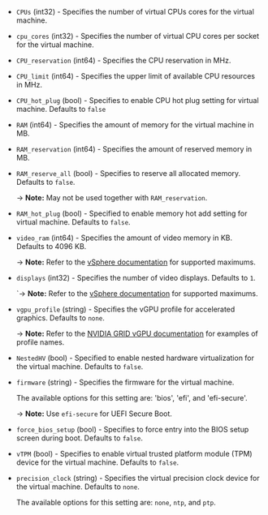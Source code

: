 <!-- Code generated from the comments of the HardwareConfig struct in builder/vsphere/common/step_hardware.go; DO NOT EDIT MANUALLY -->

- `CPUs` (int32) - Specifies the number of virtual CPUs cores for the virtual machine.

- `cpu_cores` (int32) - Specifies the number of virtual CPU cores per socket for the virtual machine.

- `CPU_reservation` (int64) - Specifies the CPU reservation in MHz.

- `CPU_limit` (int64) - Specifies the upper limit of available CPU resources in MHz.

- `CPU_hot_plug` (bool) - Specifies to enable CPU hot plug setting for virtual machine. Defaults to `false`

- `RAM` (int64) - Specifies the amount of memory for the virtual machine in MB.

- `RAM_reservation` (int64) - Specifies the amount of reserved memory in MB.

- `RAM_reserve_all` (bool) - Specifies to reserve all allocated memory. Defaults to `false`.
  
  -> **Note:** May not be used together with `RAM_reservation`.

- `RAM_hot_plug` (bool) - Specified to enable memory hot add setting for virtual machine. Defaults to `false`.

- `video_ram` (int64) - Specifies the amount of video memory in KB. Defaults to 4096 KB.
  
  -> **Note:** Refer to the [vSphere documentation](https://docs.vmware.com/en/VMware-vSphere/8.0/vsphere-vm-administration/GUID-789C3913-1053-4850-A0F0-E29C3D32B6DA.html)
  for supported maximums.

- `displays` (int32) - Specifies the number of video displays. Defaults to `1`.
  
  `-> **Note:** Refer to the [vSphere documentation](https://docs.vmware.com/en/VMware-vSphere/8.0/vsphere-vm-administration/GUID-789C3913-1053-4850-A0F0-E29C3D32B6DA.html)
  for supported maximums.

- `vgpu_profile` (string) - Specifies the vGPU profile for accelerated graphics. Defaults to `none`.
  
  -> **Note:** Refer to the [NVIDIA GRID vGPU documentation](https://docs.nvidia.com/grid/latest/grid-vgpu-user-guide/index.html#configure-vmware-vsphere-vm-with-vgpu)
  for examples of profile names.

- `NestedHV` (bool) - Specified to enable nested hardware virtualization for the virtual machine. Defaults to
  `false`.

- `firmware` (string) - Specifies the firmware for the virtual machine.
  
  The available options for this setting are: 'bios', 'efi', and 'efi-secure'.
  
  -> **Note:** Use `efi-secure` for UEFI Secure Boot.

- `force_bios_setup` (bool) - Specifies to force entry into the BIOS setup screen during boot. Defaults to `false`.

- `vTPM` (bool) - Specifies to enable virtual trusted platform module (TPM) device for the virtual machine.
  Defaults to `false`.

- `precision_clock` (string) - Specifies the virtual precision clock device for the virtual machine. Defaults to `none`.
  
  The available options for this setting are: `none`, `ntp`, and `ptp`.

<!-- End of code generated from the comments of the HardwareConfig struct in builder/vsphere/common/step_hardware.go; -->
